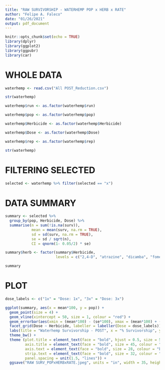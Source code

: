 ```yaml
---
title: "RAW SURVIVORSHIP - WATERHEMP POP x HERB x RATE"
author: "Felipe A. Faleco"
date: "01/26/2021"
output: pdf_document
---
```


```r

knitr::opts_chunk$set(echo = TRUE)
library(dplyr)
library(ggplot2)
library(ggpubr)
library(car)

```


# WHOLE DATA

```r

waterhemp <- read.csv("All POST_Reduction.csv")

str(waterhemp)

waterhemp$run <- as.factor(waterhemp$run)

waterhemp$pop <- as.factor(waterhemp$pop)

waterhemp$Herbicide <- as.factor(waterhemp$Herbicide)

waterhemp$Dose <- as.factor(waterhemp$Dose)

waterhemp$rep <- as.factor(waterhemp$rep)

str(waterhemp)

```


# FILTERING SELECTED

```r

selected <- waterhemp %>% filter(selected == "x")

```




# DATA SUMMARY

```r

summary <- selected %>% 
  group_by(pop, Herbicide, Dose) %>% 
  summarise(n = sum(!is.na(surv)), 
            mean = mean(surv, na.rm = TRUE), 
            sd = sd(surv, na.rm = TRUE),
            se = sd / sqrt(n),
            CI = qnorm(1- 0.05/2) * se)

summary$herb <- factor(summary$Herbicide,
                       levels = c("2,4-D", "atrazine", "dicamba", "fomesafen", "glufosinate", "glyphosate", "imazethapyr", "mesotrione"))

summary

```



# PLOT

```r

dose_labels <- c("1x" = "Dose: 1x", "3x" = "Dose: 3x")

ggplot(summary, aes(x = mean*100, y = pop)) + 
  geom_point(size = 4) + 
  geom_vline(xintercept = 50, size = 1, colour = "red") +
  geom_errorbar(aes(xmin = (mean*100) - (se*100), xmax = (mean*100) + (se*100), width = 0.4)) + 
  facet_grid(Dose ~ Herbicide, labeller = labeller(Dose = dose_labels))  +
  labs(title = "Waterhemp Survivorship - POST", x = "% Survivorship", y = "Accession") + 
  theme_bw() + 
  theme (plot.title = element_text(face = "bold", hjust = 0.5, size = 50, colour = "darkgreen"), 
         axis.title = element_text(face = "bold", size = 45, colour = "darkgreen"), 
         axis.text = element_text(face = "bold", size = 28, colour = "black"),
         strip.text = element_text(face = "bold", size = 32, colour = "black"),
         panel.spacing = unit(1.5, "lines")) +
  ggsave("RAW SURV_POPxHERBxRATE.jpeg", units = "in", width = 35, height = 22, dpi = 600)

```


